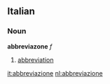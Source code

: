 ==Italian==
===Noun===
'''abbreviazone''' ''f''
# [[abbreviation]]

[[it:abbreviazione]]
[[nl:abbreviazione]]